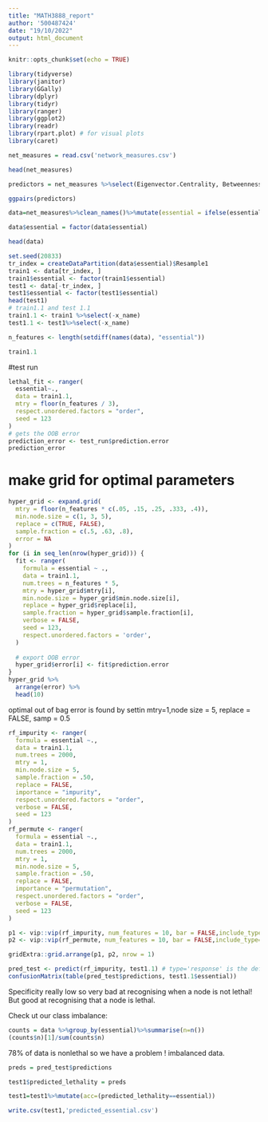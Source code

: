 ```yaml
---
title: "MATH3888_report"
author: '500487424'
date: "19/10/2022"
output: html_document
---
```


```r
knitr::opts_chunk$set(echo = TRUE)
```

```r
library(tidyverse)
library(janitor)
library(GGally)
library(dplyr)
library(tidyr)
library(ranger)
library(ggplot2)
library(readr)
library(rpart.plot) # for visual plots
library(caret)
```


```r
net_measures = read.csv('network_measures.csv')
```

```r
head(net_measures)
```
```r
predictors = net_measures %>%select(Eigenvector.Centrality, Betweenness.Centrality, Closeness.centrality, Degree)
```

```r
ggpairs(predictors)
```

```r
data=net_measures%>%clean_names()%>%mutate(essential = ifelse(essential==" True",1,0))
```

```r
data$essential = factor(data$essential)
```

```r
head(data)
```


```r
set.seed(20833)
tr_index = createDataPartition(data$essential)$Resample1
train1 <- data[tr_index, ] 
train1$essential <- factor(train1$essential)
test1 <- data[-tr_index, ]
test1$essential <- factor(test1$essential)
head(test1)
# train1.1 and test 1.1
train1.1 <- train1 %>%select(-x_name)
test1.1 <- test1%>%select(-x_name)

n_features <- length(setdiff(names(data), "essential"))

```
```r
train1.1
```



#test run
```r
lethal_fit <- ranger(
  essential~.,
  data = train1.1,
  mtry = floor(n_features / 3),
  respect.unordered.factors = "order",
  seed = 123
)
# gets the OOB error
prediction_error <- test_run$prediction.error
prediction_error
```


# make grid for optimal parameters
```r
hyper_grid <- expand.grid(
  mtry = floor(n_features * c(.05, .15, .25, .333, .4)),
  min.node.size = c(1, 3, 5), 
  replace = c(TRUE, FALSE),
  sample.fraction = c(.5, .63, .8),
  error = NA
)
for (i in seq_len(nrow(hyper_grid))) {
  fit <- ranger(
    formula = essential ~ .,
    data = train1.1, 
    num.trees = n_features * 5,
    mtry = hyper_grid$mtry[i],
    min.node.size = hyper_grid$min.node.size[i],
    replace = hyper_grid$replace[i],
    sample.fraction = hyper_grid$sample.fraction[i],
    verbose = FALSE,
    seed = 123,
    respect.unordered.factors = 'order',
  )
  
  # export OOB error
  hyper_grid$error[i] <- fit$prediction.error
}
hyper_grid %>%
  arrange(error) %>%
  head(10)
```
optimal out of bag error is found by settin mtry=1,node size = 5, replace = FALSE, samp = 0.5
```r
rf_impurity <- ranger(
  formula = essential ~., 
  data = train1.1,
  num.trees = 2000,
  mtry = 1,
  min.node.size = 5,
  sample.fraction = .50,
  replace = FALSE,
  importance = "impurity",
  respect.unordered.factors = "order",
  verbose = FALSE,
  seed = 123
)
rf_permute <- ranger(
  formula = essential ~., 
  data = train1.1,
  num.trees = 2000,
  mtry = 1,
  min.node.size = 5,
  sample.fraction = .50,
  replace = FALSE,
  importance = "permutation",
  respect.unordered.factors = "order",
  verbose = FALSE,
  seed = 123
)
```

```r
p1 <- vip::vip(rf_impurity, num_features = 10, bar = FALSE,include_type=TRUE) + theme_bw()
p2 <- vip::vip(rf_permute, num_features = 10, bar = FALSE,include_type=TRUE) + theme_bw()

gridExtra::grid.arrange(p1, p2, nrow = 1)
```


```r
pred_test <- predict(rf_impurity, test1.1) # type='response' is the default - used for classification
confusionMatrix(table(pred_test$predictions, test1.1$essential))
```

Specificity really low so very bad at recognising when a node is not lethal! But good at recognising that a node is lethal.

Check ut our class imbalance:

```r
counts = data %>%group_by(essential)%>%summarise(n=n())
(counts$n)[1]/sum(counts$n)
```
 78% of data is nonlethal so we have a problem ! imbalanced data.
 
```r
preds = pred_test$predictions
```


 
```r
test1$predicted_lethality = preds
```

```r
test1=test1%>%mutate(acc=(predicted_lethality==essential))
```

```r
write.csv(test1,'predicted_essential.csv')
```


